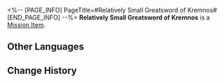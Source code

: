 <%-- [PAGE_INFO]
PageTitle=#Relatively Small Greatsword of Kremnos#
[END_PAGE_INFO] --%>
{{Item Infobox
|id          = 140536
|image       = Item Relatively Small Greatsword of Kremnos.png{{subst:void|<!--$UPLOAD:<<SpriteOutput/ItemFigures/140536.png>-<Item Relatively Small Greatsword of Kremnos.png>-<Item Icons>>-->}}
|type        = Mission Item
|invCategory = Missions
|rarity      = 3
|effect      = 
|description = A Kremnos Greatsword, a type of weapon unique to Castrum Kremnos. Its blade appears to be fractured, as though it has been reforged.
}}
'''Relatively Small Greatsword of Kremnos''' is a [[Mission Item]].

==Other Languages==
{{Other Languages
|en   = Relatively Small Greatsword of Kremnos
|zhs  = 个头不大的悬锋重剑
|zht  = 個頭不大的懸鋒重劍
|ja   = 小ぶりなクレムノスの重剣
|ko   = 크지 않은 크렘노스 중검
|es   = Mandoble de Kremnos compacto
|fr   = Grande épée d'Acrokopis (pas si grande)
|ru   = Малый двуручный меч Кремноса
|th   = ดาบใหญ่ Kremnos ขนาดไม่ใหญ่
|vi   = Trọng Kiếm Kremnos Kích Thước Không Lớn
|de   = Kleines Großschwert von Kremnos
|id   = Greatsword of Kremnos yang Tidak Besar
|pt   = Grandespada de Kremnos Relativamente Pequena
}}

==Change History==
{{Change History|3.0}}